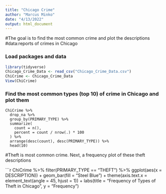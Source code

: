 ```yaml
---
title: "Chicago Crime"
author: "Marcus Minko"
date: "4/13/2022"
output: html_document
---
```

#The goal is to find the most common crime and plot the descriptions
#data:reports of crimes in Chicago

### Load packages and data

```r
library(tidyverse)
Chicago_Crime_Data <- read_csv("Chicago_Crime_Data.csv")
ChiCrime <- Chicago_Crime_Data
View(ChiCrime)
```

### Find the most common types (top 10) of crime in Chicago and plot them

```crime-type
ChiCrime %>% 
  drop_na %>%
  group_by(PRIMARY_TYPE) %>%
  summarize(
    count = n(),
    percent = count / nrow(.) * 100
  ) %>%
  arrange(desc(count), desc(PRIMARY_TYPE)) %>%
  head(10)
```
#Theft is most common crime. Next, a frequency plot of these theft descriptions

```r
ChiCrime %>% 
 filter(PRIMARY_TYPE == "THEFT") %>% 
 ggplot(aes(x = DESCRIPTION)) + geom_bar(fill = "Steel Blue") + theme(axis.text.x = element_text(angle = 45, hjust = 1)) + labs(title = "Frequency of Types of Theft in Chicago", y = "Frequency")